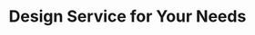 ---
title: "Design Service for Your Needs"
publishedAt: "2024-04-08"
images:
  - "/images/projects/project-01/video-01.mp4"
---